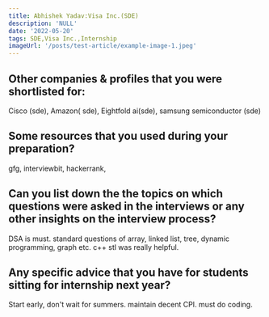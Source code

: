 ```yaml
---
title: Abhishek Yadav:Visa Inc.(SDE)
description: 'NULL' 
date: '2022-05-20'
tags: SDE,Visa Inc.,Internship
imageUrl: '/posts/test-article/example-image-1.jpeg'
---
```


## Other companies & profiles that you were shortlisted for:
Cisco (sde), Amazon( sde), Eightfold ai(sde), samsung semiconductor (sde)

## Some resources that you used during your preparation?
gfg, interviewbit, hackerrank,

## Can you list down the the topics on which questions were asked in the interviews or any other insights on the interview process?
DSA is must.
standard questions of array, linked list, tree, dynamic programming, graph etc.
c++ stl was really helpful.
## Any specific advice that you have for students sitting for internship next year?
Start early, don't wait for summers.
maintain decent CPI.
must do coding.

